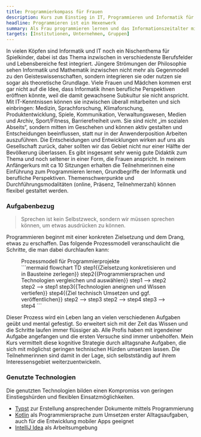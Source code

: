 ```yaml
---
title: Programmierkompass für Frauen
description: Kurs zum Einstieg in IT, Programmieren und Informatik für Frauen
headline: Programmieren ist ein Hexenwerk
summary: Als Frau programmieren lernen und das Informationszeitalter mitgestalten
targets: [Institutionen, Unternehmen, Gruppen]
---
```


In vielen Köpfen sind Informatik und IT noch ein Nischenthema für Spielkinder,
dabei ist das Thema inzwischen in verschiedenste Berufsfelder und Lebensbereiche fest integriert.
Jüngere Strömungen der Philosophie sehen Informatik und Mathematik inzwischen nicht mehr als Gegenmodell zu den Geisteswissenschaften,
sondern integrieren sie oder nutzen sie sogar als theoretische Grundlage.
Viele Frauen und Mädchen kommen erst gar nicht auf die Idee, dass Informatik ihnen berufliche Perspektiven eröffnen könnte,
weil die damit gewachsene Subkultur sie nicht anspricht.
Mit IT-Kenntnissen können sie inzwischen überall mitarbeiten und sich einbringen:
Medizin, Sprachforschung, Klimaforschung, Produktentwicklung, Spiele, Kommunikation, Verwaltungswesen,
Medien und Archiv, Sport/Fitness, Barrierefreiheit uvm.
Sie sind nicht „im sozialen Abseits“, sondern mitten im Geschehen und können aktiv gestalten und Entscheidungen beeinflussen,
statt nur in der Anwenderposition Arbeiten auszuführen.
Die Entscheidungen und Entwicklungen wirken auf uns als Gesellschaft zurück, daher sollten wir das Gebiet nicht nur einer Hälfte der Bevölkerung überlassen.
Es gibt insgesamt sehr wenig gute Didaktik zum Thema und noch seltener in einer Form, die Frauen anspricht.
In meinem Anfängerkurs mit ca 10 Sitzungen erhalten die Teilnehmerinnen eine Einführung zum Programmieren lernen, Grundbegriffe der Informatik und berufliche Perspektiven.
Themenschwerpunkte und Durchführungsmodalitäten (online, Präsenz, Teilnehmerzahl) können flexibel gestaltet werden.

### Aufgabenbezug

> Sprechen ist kein Selbstzweck, sondern wir müssen sprechen können, um etwas ausdrücken zu können.

Programmieren beginnt mit einer konkreten Zielsetzung und dem Drang, etwas zu erschaffen.
Das folgende Prozessmodell veranschaulicht die Schritte, die man dabei durchlaufen kann:

<figure>
<figcaption>Prozessmodell für Programmierprojekte</figcaption>
```mermaid
flowchart TD
    step1{{Zielsetzung konkretisieren und in Bausteine zerlegen}}
    step2{{Programmiersprachen und Technologien vergleichen und auswählen}}
    step1 --> step2
    step2 --> step1
    step3{{Technologien aneignen und Wissen vertiefen}}
    step4{{Ziel technisch Umsetzen und ggf. veröffentlichen}}
    step2 --> step3
    step2 --> step4
    step3 --> step4
```
</figure>

Dieser Prozess wird ein Leben lang an vielen verschiedenen Aufgaben geübt und mental gefestigt.
So erweitert sich mit der Zeit das Wissen und die Schritte laufen immer flüssiger ab.
Alle Profis haben mit irgendeiner Aufgabe angefangen und die ersten Versuche sind immer unbeholfen.
Mein Kurs vermittelt diese kognitive Strategie durch alltagsnahe Aufgaben, die sich mit möglichst geringen technischen Hürden umsetzen lassen.
Die Teilnehmerinnen sind damit in der Lage, sich selbstständig auf ihrem Interessensgebiet weiterzuentwickeln.

### Genutzte Technologien

Die genutzten Technologien bilden einen Kompromiss von geringen Einstiegshürden und flexiblen Einsatzmöglichkeiten.

- [Typst] zur Erstellung ansprechender Dokumente mittels Programmierung
- [Kotlin] als Programmiersprache zum Umsetzen erster Alltagsaufgaben, auch für die Entwicklung mobiler Apps geeignet
- [IntelliJ Idea] als Arbeitsumgebung

[kotlin]: https://kotlinlang.org/
[intellij idea]: https://www.jetbrains.com/idea/
[typst]: https://typst.app/
